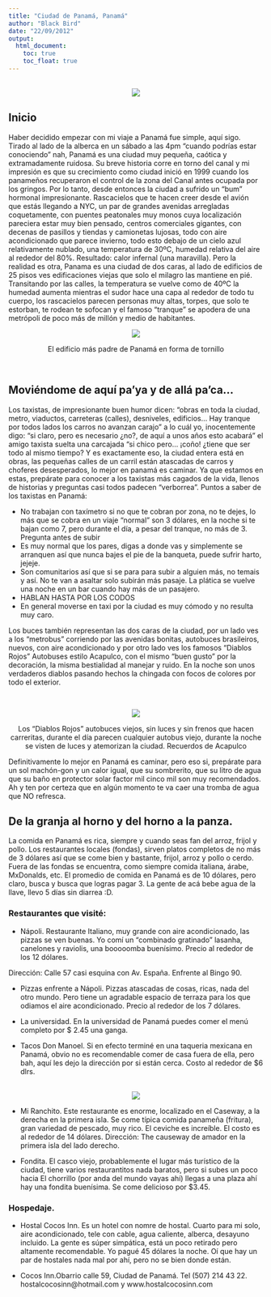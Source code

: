 ```yaml
---
title: "Ciudad de Panamá, Panamá"
author: "Black Bird"
date: "22/09/2012"
output:
  html_document:
    toc: true
    toc_float: true
---
```

<br>
<center>
![](Images/Ciudad_Panama_I.JPG)
</center>

## Inicio

Haber decidido empezar con mi viaje a Panamá fue simple, aquí sigo. Tirado al lado de la alberca en un sábado a las 4pm “cuando podrías estar conociendo” nah, Panamá es una ciudad muy pequeña, caótica y extramadamente ruidosa. Su breve historia corre en torno del canal y mi impresión es que su crecimiento como ciudad inició en 1999 cuando los panameños recuperaron el control de la zona del Canal antes ocupada por los gringos. Por lo tanto, desde entonces la ciudad a sufrido un “bum” hormonal impresionante. Rascacielos que te hacen creer desde el avión que estás llegando a NYC, un par de grandes avenidas arregladas coquetamente, con puentes peatonales muy monos cuya localización pareciera estar muy bien pensado, centros comerciales gigantes, con decenas de pasillos y tiendas y camionetas lujosas, todo con aire acondicionado que parece invierno, todo esto debajo de un cielo azul relativamente nublado, una temperatura de 30ºC, humedad relativa del aire al rededor del 80%. Resultado: calor infernal (una maravilla). Pero la realidad es otra, Panama es una ciudad de dos caras, al lado de edificios de 25 pisos ves edificaciones viejas que solo el milagro las mantiene en pié. Transitando por las calles, la temperatura se vuelve como de 40ºC la humedad aumenta mientras el sudor hace una capa al rededor de todo tu cuerpo, los rascacielos parecen personas muy altas, torpes, que solo te estorban, te rodean te sofocan y el famoso “tranque” se apodera de una metrópoli de poco más de millón y medio de habitantes. 

<center>

![](Images/Ciudad_Panama_II.JPG)

El edificio más padre de Panamá en forma de tornillo

</center>
<br>

## Moviéndome de aquí pa'ya y de allá pa'ca...

Los taxistas, de impresionante buen humor dicen: “obras en toda la ciudad, metro, viaductos, carreteras (calles), desniveles, edificios... Hay tranque por todos lados los carros no avanzan carajo” a lo cuál yo, inocentemente digo: “si claro, pero es necesario ¿no?, de aquí a unos años esto acabará” el amigo taxista suelta una carcajada “si chico pero... ¡coño! ¿tiene que ser todo al mismo tiempo? Y es exactamente eso, la ciudad entera está en obras, las pequeñas calles de un carril están atascadas de carros y choferes desesperados, lo mejor en panamá es caminar. Ya que estamos en estas, prepárate para conocer a los taxistas más cagados de la vida, llenos de historias y preguntas casi todos padecen “verborrea”. Puntos a saber de los taxistas en Panamá:

- No trabajan con taxímetro si no que te cobran por zona, no te dejes, lo más que se cobra en un viaje “normal” son 3 dólares, en la noche si te bajan como 7, pero durante el día, a pesar del tranque, no más de 3. Pregunta antes de subir
- Es muy normal que los pares, digas a donde vas y simplemente se arranquen así que nunca bajes el pie de la banqueta, puede sufrir harto, jejeje.
- Son comunitarios así que si se para para subir a alguien más, no temais y así. No te van a asaltar solo subirán más pasaje. La plática se vuelve una noche en un bar cuando hay más de un pasajero.
- HABLAN HASTA POR LOS CODOS
- En general moverse en taxi por la ciudad es muy cómodo y no resulta muy caro.

Los buces también representan las dos caras de la ciudad, por un lado ves a los “metrobus” corriendo por las avenidas bonitas, autobuces brasileiros, nuevos, con aire acondicionado y por otro lado ves los famosos “Diablos Rojos” Autobuses estilo Acapulco, con el mismo “buen gusto” por la decoración, la misma bestialidad al manejar y ruido. En la noche son unos verdaderos diablos pasando hechos la chingada con focos de colores por todo el exterior.

<br>
<center>
![](Images/Ciudad_Panama_III.JPG)

Los "Diablos Rojos" autobuces viejos, sin luces y sin frenos que hacen carreritas, durante el día parecen cualquier autobus viejo, durante la noche se visten de luces y atemorizan la ciudad. Recuerdos de Acapulco
</center>


Definitivamente lo mejor en Panamá es caminar, pero eso si, prepárate para un sol machón-gon y un calor igual, que su sombrerito, que su litro de agua que su baño en protector solar factor mil cinco mil son muy recomendados. Ah y ten por certeza que en algún momento te va caer una tromba de agua que NO refresca.

## De la granja al horno y del horno a la panza.

La comida en Panamá es rica, siempre y cuando seas fan del arroz, frijol y pollo. Los restaurantes locales (fondas), sirven platos completos de no más de 3 dólares así que se come bien y bastante, frijol, arroz y pollo o cerdo. Fuera de las fondas se encuentra, como siempre comida italiana, árabe, MxDonalds, etc. El promedio de comida en Panamá es de 10 dólares, pero claro, busca y busca que logras pagar 3. La gente de acá bebe agua de la llave, llevo 5 días sin diarrea :D.

### Restaurantes que visité:

- Nápoli. Restaurante Italiano, muy grande con aire acondicionado, las pizzas se ven buenas. Yo comí un "combinado gratinado" lasanha, canelones y raviolis, una booooomba buenísimo. Precio al rededor de los 12 dólares.

Dirección: Calle 57 casi esquina con Av. España. Enfrente al Bingo 90.

- Pizzas enfrente a Nápoli. Pizzas atascadas de cosas, ricas, nada del otro mundo.  Pero tiene un agradable espacio de terraza para los que odiamos el aire acondicionado. Precio al rededor de los 7 dólares.

- La universidad. En la universidad de Panamá puedes comer el menú completo por $ 2.45 una ganga. 

- Tacos Don Manoel. Si en efecto terminé en una taqueria mexicana en Panamá, obvio no es recomendable comer de casa fuera de ella, pero bah, aquí les dejo la dirección por si están cerca. Costo al rededor de $6 dlrs. 

<br>
<center>
![](Images/Ciudad_Panama_IV.JPG)
</center>

- Mi Ranchito. Este restaurante es enorme, localizado en el Caseway, a la derecha en la primera isla. Se come típica comida panameña (fritura), gran variedad de pescado, muy rico. El ceviche es increíble. El costo es al rededor de 14 dólares.
Dirección: The causeway de amador en la primera isla del lado derecho.

- Fondita. El casco viejo, probablemente el lugar más turístico de la ciudad, tiene varios restaurantitos nada baratos, pero si subes un poco hacia El chorrillo (por anda del mundo vayas ahí) llegas a una plaza ahí hay una fondita buenísima. Se come delicioso por $3.45.


### Hospedaje.

- Hostal Cocos Inn. Es un hotel con nomre de hostal. Cuarto para mi solo, aire acondicionado, tele con cable, agua caliente, alberca, desayuno incluido. La gente es súper simpática, está un poco retirado pero altamente recomendable. Yo pagué 45 dólares la noche. Oí que hay un par de hostales nada mal por ahí, pero no se bien donde están.

- Cocos Inn.Obarrio calle 59, Ciudad de Panamá. Tel (507) 214 43 22. hostalcocosinn@hotmail.com y www.hostalcocosinn.com






